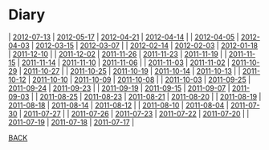 = Diary =
| [[2012-07-13]] | [[2012-05-17]] | [[2012-04-21]] | [[2012-04-14]] |
| [[2012-04-05]] | [[2012-04-03]] | [[2012-03-15]] | [[2012-03-07]] |
| [[2012-02-14]] | [[2012-02-03]] | [[2012-01-18]] | [[2011-12-10]] |
| [[2011-12-02]] | [[2011-11-26]] | [[2011-11-23]] | [[2011-11-19]] |
| [[2011-11-15]] | [[2011-11-14]] | [[2011-11-10]] | [[2011-11-06]] |
| [[2011-11-03]] | [[2011-11-02]] | [[2011-10-29]] | [[2011-10-27]] |
| [[2011-10-25]] | [[2011-10-19]] | [[2011-10-14]] | [[2011-10-13]] |
| [[2011-10-12]] | [[2011-10-10]] | [[2011-10-09]] | [[2011-10-08]] |
| [[2011-10-03]] | [[2011-09-25]] | [[2011-09-24]] | [[2011-09-23]] |
| [[2011-09-19]] | [[2011-09-15]] | [[2011-09-07]] | [[2011-09-03]] |
| [[2011-08-25]] | [[2011-08-23]] | [[2011-08-21]] | [[2011-08-20]] |
| [[2011-08-19]] | [[2011-08-18]] | [[2011-08-14]] | [[2011-08-12]] |
| [[2011-08-10]] | [[2011-08-04]] | [[2011-07-30]] | [[2011-07-27]] |
| [[2011-07-26]] | [[2011-07-23]] | [[2011-07-22]] | [[2011-07-20]] |
| [[2011-07-19]] | [[2011-07-18]] | [[2011-07-17]] |

[[../index| BACK]]

